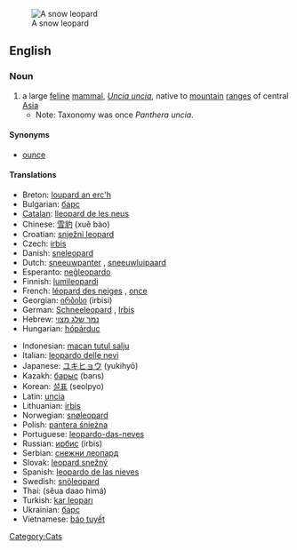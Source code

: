 [[Image:Lightmatter snowleopard.jpg|thumb|A snow leopard]]
==English==

===Noun===
{{wikipedia}}
{{en-noun|sg=[[snow]] [[leopard]]}}

# a large [[feline]] [[mammal]], ''[[Uncia uncia]]'', native to [[mountain]] [[range]]s of central [[Asia]]
#*Note: Taxonomy was once ''Panthera uncia''.

====Synonyms====
*[[ounce]]

====Translations====
{{trans-top}}
*Breton: [[loupard an erc'h]]
*Bulgarian: [[барс]] {{m}}
*[[Catalan]]: [[lleopard de les neus]] {{m}}
*Chinese: [[雪豹]] (xuě bào)
*Croatian: [[snježni leopard]] {{m}}
*Czech: [[irbis]] {{m}}
*Danish: [[sneleopard]]
*Dutch: [[sneeuwpanter]] {{m}}, [[sneeuwluipaard]] {{m}}
*Esperanto: [[neĝleopardo]]
*Finnish: [[lumileopardi]]
*French: [[léopard des neiges]] {{m}}, [[once#French|once]] {{f}}
*Georgian: [[ირბისი]] (irbisi)
*German: [[Schneeleopard]] {{m}}, [[Irbis]] {{m}}
*Hebrew: [[נמר שלג מצוי]] {{m}}
*Hungarian: [[hópárduc]]
{{trans-mid}}
*Indonesian: [[macan tutul salju]]
*Italian: [[leopardo delle nevi]] {{m}}
*Japanese: [[ユキヒョウ]] (yukihyō)
*Kazakh: [[барыс]] (barıs)
*Korean: [[설표]] (seolpyo)
*Latin: [[uncia]] {{f}}
*Lithuanian: [[irbis]]
*Norwegian: [[snøleopard]]
*Polish: [[pantera śnieżna]] {{f}}
*Portuguese: [[leopardo-das-neves]] {{m}}
*Russian: [[ирбис]] (írbis) {{m}}
*Serbian: [[снежни леопард]] {{m}}
*Slovak: [[leopard snežný]] {{m}}
*Spanish: [[leopardo de las nieves]] {{m}}
*Swedish: [[snöleopard]] {{c}}
*Thai: {{Thai|[[เสือดาวหิมะ]]}} (sĕua daao hìmá)
*Turkish: [[kar leoparı]]
*Ukrainian: [[барс]] {{m}}
*Vietnamese: [[báo tuyết]]
{{trans-bottom}}

[[Category:Cats]]